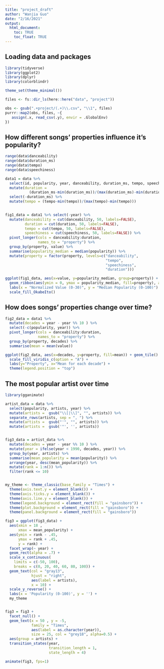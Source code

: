 ```yaml
---
title: "project_draft"
author: "Wanjia Guo"
date: "2/16/2021"
output: 
  html_document:
    toc: TRUE
    toc_float: TRUE
---
```


## Loading data and packages

```r

library(tidyverse)
library(ggplot2)
library(dplyr)
library(colorblindr)

theme_set(theme_minimal())

files <- fs::dir_ls(here::here("data", "project"))

obs <- gsub(".+project/(.+)\\.csv", "\\1", files)
purrr::map2(obs, files, ~{
   assign(.x, read_csv(.y), envir = .GlobalEnv)
})
```

## How different songs’ properties influence it’s popularity?

```r
range(data$danceability)
range(data$duration_ms)
range(data$tempo)
range(data$speechiness)

data1 = data %>% 
  select(id, popularity, year, danceability, duration_ms, tempo, speechiness) %>% 
  mutate(duration = 
           (duration_ms-min(duration_ms))/(max(duration_ms)-min(duration_ms))) %>% 
  select(-duration_ms) %>% 
  mutate(tempo = (tempo-min(tempo))/(max(tempo)-min(tempo)))
  

fig1_data = data1 %>% select(-year) %>% 
  mutate(danceability = cut(danceability, 50, labels=FALSE),
         duration = cut(duration, 50, labels=FALSE),
         tempo = cut(tempo, 50, labels=FALSE),
         speechiness = cut(speechiness, 50, labels=FALSE)) %>% 
  pivot_longer(cols = danceability:duration, 
               names_to = "property") %>% 
  group_by(property, value) %>% 
  summarise(popularity_median = median(popularity)) %>% 
  mutate(property = factor(property, levels=c("danceability",
                                              "tempo",
                                              "speechiness",
                                              "duration")))

ggplot(fig1_data, aes(x=value, y=popularity_median, group=property)) + 
  geom_ribbon(aes(ymin = 0, ymax = popularity_median, fill=property), alpha=0.6) + 
  labs(x = "Normalized Value (0-30)", y = "Median Popularity (0-100)") + 
  scale_fill_OkabeIto()

```

## How does songs’ properties change over time?

```r

fig2_data = data1 %>% 
  mutate(decades = year - year %% 10 ) %>% 
  select(-c(popularity, year)) %>% 
  pivot_longer(cols = danceability:duration, 
               names_to = "property") %>% 
  group_by(property, decades) %>% 
  summarise(mean = mean(value))

ggplot(fig2_data, aes(x=decades, y=property, fill=mean)) + geom_tile() +
  scale_fill_viridis_c(option = "A") + 
  labs(y="Property", x="Mean for each decade") + 
  theme(legend.position = "top")

```


## The most popular artist over time

```r

library(gganimate)

artist_data = data %>% 
  select(popularity, artists, year) %>% 
  mutate(artists =  gsub("\\[|\\]", "", artists)) %>% 
  separate_rows(artists, sep = ", ") %>% 
  mutate(artists =  gsub("'", "", artists)) %>% 
  mutate(artists =  gsub('"', '', artists))


fig3_data = artist_data %>% 
  mutate(decades = year - year %% 10 ) %>% 
  mutate(year = ifelse(year < 1990, decades, year)) %>% 
  group_by(year, artists) %>% 
  summarise(mean_popularity = mean(popularity)) %>% 
  arrange(year, desc(mean_popularity)) %>% 
  mutate(rank = 1:n()) %>% 
  filter(rank <= 10)


my_theme <- theme_classic(base_family = "Times") +
  theme(axis.text.y = element_blank()) +
  theme(axis.ticks.y = element_blank()) +
  theme(axis.line.y = element_blank()) +
  theme(legend.background = element_rect(fill = "gainsboro")) +
  theme(plot.background = element_rect(fill = "gainsboro")) +
  theme(panel.background = element_rect(fill = "gainsboro"))

fig3 = ggplot(fig3_data) +  
  aes(xmin = 18 ,  
      xmax = mean_popularity) +  
  aes(ymin = rank - .45,  
      ymax = rank + .45,  
      y = rank) +  
  facet_wrap(~ year) +  
  geom_rect(alpha = .7) +
  scale_x_continuous(  
    limits = c(-50, 100),
    breaks = c(0, 20, 40, 60, 80, 100)) + 
  geom_text(col = "gray13",  
            hjust = "right",  
            aes(label = artists),  
            x = 10) + 
  scale_y_reverse() + 
  labs(x = 'Popularity (0-100)', y = '') +  
  my_theme 


fig3 = fig3 +  
  facet_null() + 
  geom_text(x = 50 , y = -5,
            family = "Times",
            aes(label = as.character(year)),
            size = 25, col = "grey18", alpha=0.5) + 
  aes(group = artists) +  
  transition_states(year,
                    transition_length = 1,
                    state_length = 4)

animate(fig3, fps=1)
```


